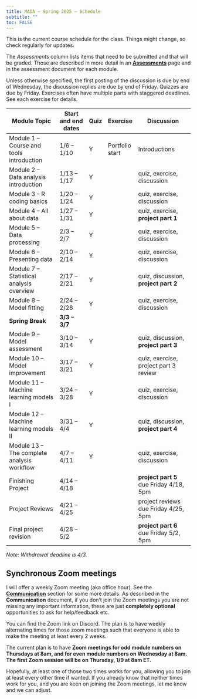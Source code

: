 ```yaml
---
title: MADA – Spring 2025 – Schedule
subtitle: ""
toc: FALSE
---
```


This is the current course schedule for the class.
Things might change, so check regularly for updates.

The *Assessments* column lists items that need to be submitted and that will be graded.
Those are described in more detail in an [**Assessments**](assessments-overview.qmd) page and in the assessment document for each module.

::: emphasis
Unless otherwise specified, the first posting of the discussion is due by end of Wednesday, the discussion replies are due by end of Friday.
Quizzes are due by Friday.
Exercises often have multiple parts with staggered deadlines.
See each exercise for details.
:::

| **Module Topic** | **Start and end dates** | Quiz | Exercise | **Discussion** |
|-------------------------|----------------|--|--|-----------------------------|
| Module 1 -- Course and tools introduction | 1/6 -- 1/10 | Y | Portfolio start | Introductions |
| Module 2 -- Data analysis introduction | 1/13 -- 1/17 | Y |  | quiz, exercise, discussion |
| Module 3 -- R coding basics | 1/20 -- 1/24 | Y |  | quiz, exercise, discussion |
| Module 4 -- All about data | 1/27 -- 1/31 | Y |  | quiz, exercise, **project part 1** |
| Module 5 -- Data processing | 2/3 -- 2/7 | Y |  | quiz, exercise, discussion |
| Module 6 -- Presenting data | 2/10 -- 2/14 | Y |  | quiz, exercise, discussion |
| Module 7 -- Statistical analysis overview | 2/17 -- 2/21 | Y |  | quiz, discussion, **project part 2** |
| Module 8 -- Model fitting | 2/24 -- 2/28 | Y |  | quiz, exercise, discussion |
| **Spring Break** | **3/3 -- 3/7** |  |  |  |
| Module 9 -- Model assessment | 3/10 -- 3/14 | Y |  | quiz, discussion, **project part 3** |
| Module 10 -- Model improvement | 3/17 -- 3/21 | Y |  | quiz, exercise, project part 3 review |
| Module 11 -- Machine learning models I | 3/24 -- 3/28 | Y |  | quiz, exercise, discussion |
| Module 12 -- Machine learning models II | 3/31 -- 4/4 | Y |  | quiz, discussion, **project part 4** |
| Module 13 -- The complete analysis workflow | 4/7 -- 4/11 | Y |  | quiz, exercise, discussion |
| Finishing Project | 4/14 -- 4/18 |  |  | **project part 5** due Friday 4/18, 5pm |
| Project Reviews | 4/21 -- 4/25 |  |  | project reviews due Friday 4/25, 5pm |
| Final project revision | 4/28 -- 5/2 |  |  | **project part 6** due Friday 5/2, 5pm |

*Note: Withdrawal deadline is 4/3.*

## Synchronous Zoom meetings

I will offer a weekly Zoom meeting (aka office hour).
See the [**Communication**](course-communication.qmd) section for some more details.
As described in the **Communication** document, if you don't join the Zoom meetings you are not missing any important information, these are just **completely optional** opportunities to ask for help/feedback etc.

You can find the Zoom link on Discord.
The plan is to have weekly alternating times for those zoom meetings such that everyone is able to make the meeting at least every 2 weeks.

The current plan is to have **Zoom meetings for odd module numbers on Thursdays at 8am, and for even module numbers on Wednesday at 8am. The first Zoom session will be on Thursday, 1/9 at 8am ET.**

Hopefully, at least one of those two times works for you, allowing you to join at least every other time if wanted.
If you already know that neither times work for you, and you are keen on joining the Zoom meetings, let me know and we can adjust.
